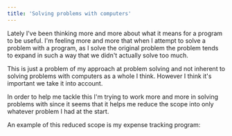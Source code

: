 ```yaml
---
title: 'Solving problems with computers'
---
```



Lately I've been thinking more and more about what it means for a program to be useful. I'm feeling more and more that when I attempt to solve a problem with a program, as I solve the original problem the problem tends to expand in such a way that we didn't actually solve too much.

This is just a problem of my approach at problem solving and not inherent to solving problems with computers as a whole I think. However I think it's important we take it into account.

In order to help me tackle this I'm trying to work more and more in solving problems with <L name="forth" /> since it seems that it helps me reduce the scope into only whatever problem I had at the start.

An example of this reduced scope is my expense tracking program: <L name="project-money" />
